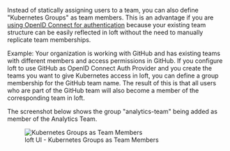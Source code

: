 Instead of statically assigning users to a team, you can also define "Kubernetes Groups" as team members. This is an advantage if you are [using OpenID Connect for authentication](../../getting-started/auth.mdx) because your existing team structure can be easily reflected in loft without the need to manually replicate team memberships.

Example: Your organization is working with GitHub and has existing teams with different members and access permissions in GitHub. If you configure loft to use GitHub as OpenID Connect Auth Provider and you create the teams you want to give Kubernetes access in loft, you can define a group membership for the GitHub team name. The result of this is that all users who are part of the GitHub team will also become a member of the corresponding team in loft.

The screenshot below shows the group "analytics-team" being added as member of the Analytics Team.

<figure class="frame">
  <img src="/docs/media/ui/auth/team-group-member.png" alt="Kubernetes Groups as Team Members" />
  <figcaption>loft UI - Kubernetes Groups as Team Members</figcaption>
</figure>
